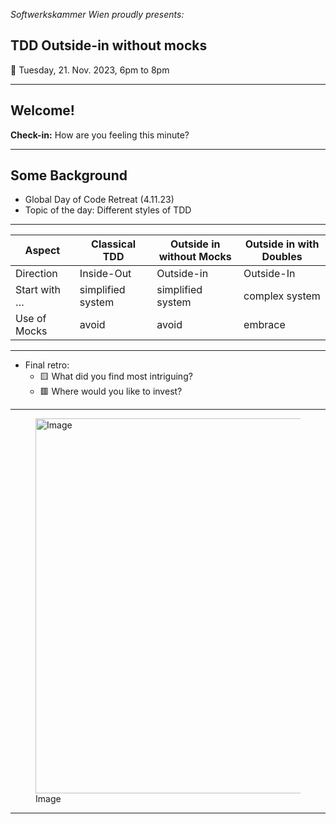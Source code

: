 *Softwerkskammer Wien proudly presents:*

## TDD Outside-in without mocks

📆 Tuesday, 21. Nov. 2023, 6pm to 8pm

---

## Welcome!

**Check-in:** How are you feeling this minute?

---

## Some Background

- Global Day of Code Retreat (4.11.23)
- Topic of the day: Different styles of TDD 

---

| Aspect | Classical TDD | Outside in without Mocks | Outside in with Doubles |
|------------|--------------|----------------|----------------|
| Direction | Inside-Out | Outside-in | Outside-In |
| Start with ... | simplified system | simplified system | complex system |
| Use of Mocks | avoid | avoid | embrace |

---

- Final retro: 
    - 🟨 What did you find most intriguing?
    - 🟥 Where would you like to invest?

---

![Image](./sessions/final-retro-results.png){height=600px}

---
